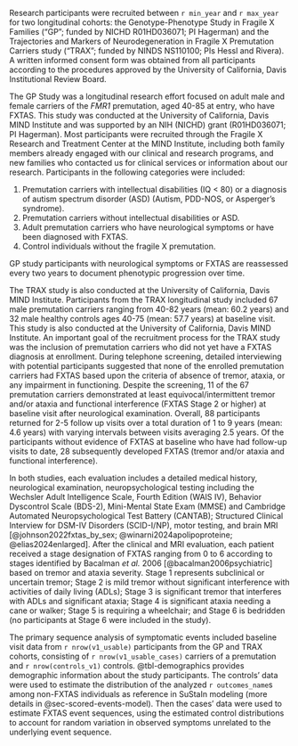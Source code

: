 Research participants were recruited between `r min_year` and `r max_year`
for two longitudinal cohorts:
the Genotype-Phenotype Study in Fragile X Families
("GP"; funded by NICHD R01HD036071; PI Hagerman) and
the Trajectories and Markers of Neurodegeneration
in Fragile X Premutation Carriers study
("TRAX"; funded by NINDS NS110100; PIs Hessl and Rivera).
A written informed consent form was obtained from all participants 
according to the procedures approved by the 
University of California, Davis Institutional Review Board.

The GP Study was a longitudinal research effort 
focused on adult male and female 
carriers of the *FMR1* premutation, 
aged 40-85 at entry, 
who have FXTAS. 
This study was conducted at the 
University of California, Davis MIND Institute 
and was supported by an NIH (NICHD) grant (R01HD036071; PI Hagerman). 
Most participants were recruited 
through the Fragile X Research and Treatment Center 
at the MIND Institute, 
including 
both family members 
already engaged with our clinical and research programs,
and new families who contacted us for 
clinical services 
or information about our research.
Participants in the following categories were included:

1.	Premutation carriers with intellectual disabilities (IQ < 80) 
or a diagnosis of autism spectrum disorder (ASD)
(Autism, PDD-NOS, or Asperger’s syndrome).
2.	Premutation carriers without intellectual disabilities or ASD.
3.	Adult premutation carriers who have neurological symptoms or have been diagnosed with FXTAS.
4.	Control individuals without the fragile X premutation.

GP study participants with neurological symptoms or FXTAS
are reassessed every two years
to document phenotypic progression over time.

The TRAX study is also conducted at the University of California, 
Davis MIND Institute. 
Participants from the TRAX longitudinal study included
67 male premutation carriers 
ranging from 40-82 years (mean: 60.2 years) 
and 32 male healthy controls 
ages 40-75 (mean: 57.7 years) at baseline visit. 
This study is also conducted at the 
University of California, Davis MIND Institute. 
An important goal of the recruitment process for the TRAX study
was the inclusion of premutation carriers 
who did not yet have a FXTAS diagnosis at enrollment. 
During telephone screening, 
detailed interviewing with potential participants 
suggested that none of the enrolled premutation carriers had FXTAS 
based upon the criteria of absence of tremor, ataxia, 
or any impairment in functioning. 
Despite the screening, 
11 of the 67 premutation carriers demonstrated 
at least equivocal/intermittent tremor and/or ataxia and 
functional interference (FXTAS Stage 2 or higher) at baseline visit
after neurological examination. 
Overall, 88 participants returned for 2-5 follow up visits 
over a total duration of 1 to 9 years (mean: 4.6 years) 
with varying intervals between visits averaging 2.5 years.
Of the participants without evidence of FXTAS at baseline 
who have had follow-up visits to date, 
28 subsequently developed FXTAS 
(tremor and/or ataxia and functional interference).

In both studies, 
each evaluation includes 
a detailed medical history, 
neurological examination, 
neuropsychological testing including the 
Wechsler Adult Intelligence Scale, Fourth Edition (WAIS IV), 
Behavior Dyscontrol Scale (BDS-2), 
Mini-Mental State Exam (MMSE) and 
Cambridge Automated Neuropsychological Test Battery (CANTAB); 
Structured Clinical Interview for 
DSM-IV
Disorders 
(SCID-I/NP), 
motor testing, 
and brain MRI 
[@johnson2022fxtas_by_sex; 
@winarni2024apolipoproteine; 
@elias2024enlarged].
After the clinical and MRI evaluation,
each patient received a stage designation of FXTAS ranging from 0 to 6 
according to stages identified by Bacalman *et al.* 2006 
[@bacalman2006psychiatric] 
based on tremor and ataxia severity. 
Stage 1 represents subclinical or uncertain tremor; 
Stage 2 is mild tremor without significant interference with 
activities of daily living (ADLs); 
Stage 3 is significant tremor that interferes with ADLs and significant ataxia; 
Stage 4 is significant ataxia needing a cane or walker;
Stage 5 is requiring a wheelchair;
and Stage 6 is bedridden
(no participants at Stage 6 were included in the study).

The primary sequence analysis of symptomatic events 
included baseline visit data 
from `r nrow(v1_usable)` participants from the GP and TRAX cohorts,
consisting of 
`r nrow(v1_usable_cases)` carriers of a premutation and 
`r nrow(controls_v1)` controls. 
@tbl-demographics provides 
demographic information about the study participants.
The controls' data were used to estimate 
the distribution of the analyzed `r outcomes_name`s 
among non-FXTAS individuals 
as reference in SuStaIn modeling
(more details in @sec-scored-events-model).
Then the cases' data were used to estimate FXTAS event sequences,
using the estimated control distributions to account for random variation
in observed symptoms unrelated to the underlying event sequence.
